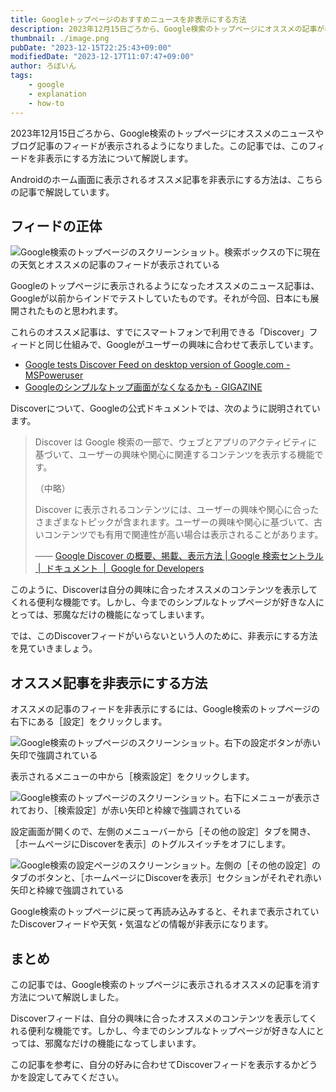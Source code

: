 ```yaml
---
title: Googleトップページのおすすめニュースを非表示にする方法
description: 2023年12月15日ごろから、Google検索のトップページにオススメの記事が表示されるようになりました。この記事では、このオススメの記事を非表示にする方法について解説します。
thumbnail: ./image.png
pubDate: "2023-12-15T22:25:43+09:00"
modifiedDate: "2023-12-17T11:07:47+09:00"
author: ろぼいん
tags:
    - google
    - explanation
    - how-to
---
```



2023年12月15日ごろから、Google検索のトップページにオススメのニュースやブログ記事のフィードが表示されるようになりました。この記事では、このフィードを非表示にする方法について解説します。

Androidのホーム画面に表示されるオススメ記事を非表示にする方法は、こちらの記事で解説しています。

<ArticleCard link="/article/2024/01/20/how-to-hide-google-discover-on-android-home-screen/" />

## フィードの正体

![Google検索のトップページのスクリーンショット。検索ボックスの下に現在の天気とオススメの記事のフィードが表示されている](./image.png)

Googleのトップページに表示されるようになったオススメのニュース記事は、Googleが以前からインドでテストしていたものです。それが今回、日本にも展開されたものと思われます。

これらのオススメ記事は、すでにスマートフォンで利用できる「Discover」フィードと同じ仕組みで、Googleがユーザーの興味に合わせて表示しています。

- [Google tests Discover Feed on desktop version of Google.com - MSPoweruser](https://mspoweruser.com/google-new-desktop-homepage-with-discover-feed/)
- [Googleのシンプルなトップ画面がなくなるかも - GIGAZINE](https://gigazine.net/news/20231016-google-discover-feed/)

Discoverについて、Googleの公式ドキュメントでは、次のように説明されています。

> Discover は Google 検索の一部で、ウェブとアプリのアクティビティに基づいて、ユーザーの興味や関心に関連するコンテンツを表示する機能です。
>
> （中略）
>
> Discover に表示されるコンテンツには、ユーザーの興味や関心に合ったさまざまなトピックが含まれます。ユーザーの興味や関心に基づいて、古いコンテンツでも有用で関連性が高い場合は表示されることがあります。
>
> —— [Google Discover の概要、掲載、表示方法 | Google 検索セントラル  |  ドキュメント  |  Google for Developers](https://developers.google.com/search/docs/appearance/google-discover?hl=ja)

このように、Discoverは自分の興味に合ったオススメのコンテンツを表示してくれる便利な機能です。しかし、今までのシンプルなトップページが好きな人にとっては、邪魔なだけの機能になってしまいます。

では、このDiscoverフィードがいらないという人のために、非表示にする方法を見ていきましょう。

## オススメ記事を非表示にする方法

オススメの記事のフィードを非表示にするには、Google検索のトップページの右下にある［設定］をクリックします。

![Google検索のトップページのスクリーンショット。右下の設定ボタンが赤い矢印で強調されている](./image-1.png)

表示されるメニューの中から［検索設定］をクリックします。

![Google検索のトップページのスクリーンショット。右下にメニューが表示されており、［検索設定］が赤い矢印と枠線で強調されている](./image-2.png)

設定画面が開くので、左側のメニューバーから［その他の設定］タブを開き、［ホームページにDiscoverを表示］のトグルスイッチをオフにします。

![Google検索の設定ページのスクリーンショット。左側の［その他の設定］のタブのボタンと、［ホームページにDiscoverを表示］セクションがそれぞれ赤い矢印と枠線で強調されている](./image-3.png)

Google検索のトップページに戻って再読み込みすると、それまで表示されていたDiscoverフィードや天気・気温などの情報が非表示になります。

## まとめ

この記事では、Google検索のトップページに表示されるオススメの記事を消す方法について解説しました。

Discoverフィードは、自分の興味に合ったオススメのコンテンツを表示してくれる便利な機能です。しかし、今までのシンプルなトップページが好きな人にとっては、邪魔なだけの機能になってしまいます。

この記事を参考に、自分の好みに合わせてDiscoverフィードを表示するかどうかを設定してみてください。
